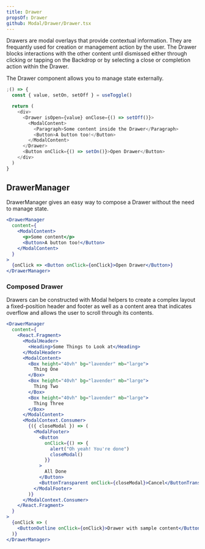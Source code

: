 ```yaml
---
title: Drawer
propsOf: Drawer
github: Modal/Drawer/Drawer.tsx
---
```



Drawers are modal overlays that provide contextual information. They are frequantly used for creation or management action by the user. The Drawer blocks interactions with the other content until dismissed either through clicking or tapping on the Backdrop or by selecting a close or completion action within the Drawer.

The Drawer component allows you to manage state externally.

```js
;() => {
  const { value, setOn, setOff } = useToggle()

  return (
    <div>
      <Drawer isOpen={value} onClose={() => setOff()}>
        <ModalContent>
          <Paragraph>Some content inside the Drawer</Paragraph>
          <Button>A button too!</Button>
        </ModalContent>
      </Drawer>
      <Button onClick={() => setOn()}>Open Drawer</Button>
    </div>
  )
}
```

## DrawerManager

<Props of="DrawerManager" />

DrawerManager gives an easy way to compose a Drawer without the need to manage state.

```jsx
<DrawerManager
  content={
    <ModalContent>
      <p>Some content</p>
      <Button>A button too!</Button>
    </ModalContent>
  }
>
  {onClick => <Button onClick={onClick}>Open Drawer</Button>}
</DrawerManager>
```

### Composed Drawer

Drawers can be constructed with Modal helpers to create a complex layout a fixed-position header and footer as well as a content area that indicates overflow and allows the user to scroll through its contents.

```jsx
<DrawerManager
  content={
    <React.Fragment>
      <ModalHeader>
        <Heading>Some Things to Look at</Heading>
      </ModalHeader>
      <ModalContent>
        <Box height="40vh" bg="lavender" mb="large">
          Thing One
        </Box>
        <Box height="40vh" bg="lavender" mb="large">
          Thing Two
        </Box>
        <Box height="40vh" bg="lavender" mb="large">
          Thing Three
        </Box>
      </ModalContent>
      <ModalContext.Consumer>
        {({ closeModal }) => (
          <ModalFooter>
            <Button
              onClick={() => {
                alert("Oh yeah! You're done")
                closeModal()
              }}
            >
              All Done
            </Button>
            <ButtonTransparent onClick={closeModal}>Cancel</ButtonTransparent>
          </ModalFooter>
        )}
      </ModalContext.Consumer>
    </React.Fragment>
  }
>
  {onClick => (
    <ButtonOutline onClick={onClick}>Drawer with sample content</ButtonOutline>
  )}
</DrawerManager>
```
